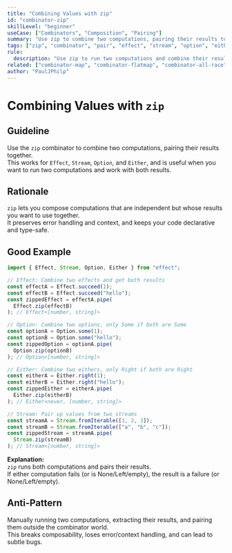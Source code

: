 ```yaml
---
title: "Combining Values with zip"
id: "combinator-zip"
skillLevel: "beginner"
useCase: ["Combinators", "Composition", "Pairing"]
summary: "Use zip to combine two computations, pairing their results together in Effect, Stream, Option, or Either."
tags: ["zip", "combinator", "pair", "effect", "stream", "option", "either"]
rule:
  description: "Use zip to run two computations and combine their results into a tuple, preserving error and context handling."
related: ["combinator-map", "combinator-flatmap", "combinator-all-race"]
author: "PaulJPhilp"
---
```


# Combining Values with `zip`

## Guideline

Use the `zip` combinator to combine two computations, pairing their results together.  
This works for `Effect`, `Stream`, `Option`, and `Either`, and is useful when you want to run two computations and work with both results.

## Rationale

`zip` lets you compose computations that are independent but whose results you want to use together.  
It preserves error handling and context, and keeps your code declarative and type-safe.

## Good Example

```typescript
import { Effect, Stream, Option, Either } from "effect";

// Effect: Combine two effects and get both results
const effectA = Effect.succeed(1);
const effectB = Effect.succeed("hello");
const zippedEffect = effectA.pipe(
  Effect.zip(effectB)
); // Effect<[number, string]>

// Option: Combine two options, only Some if both are Some
const optionA = Option.some(1);
const optionB = Option.some("hello");
const zippedOption = optionA.pipe(
  Option.zip(optionB)
); // Option<[number, string]>

// Either: Combine two eithers, only Right if both are Right
const eitherA = Either.right(1);
const eitherB = Either.right("hello");
const zippedEither = eitherA.pipe(
  Either.zip(eitherB)
); // Either<never, [number, string]>

// Stream: Pair up values from two streams
const streamA = Stream.fromIterable([1, 2, 3]);
const streamB = Stream.fromIterable(["a", "b", "c"]);
const zippedStream = streamA.pipe(
  Stream.zip(streamB)
); // Stream<[number, string]>
```

**Explanation:**  
`zip` runs both computations and pairs their results.  
If either computation fails (or is None/Left/empty), the result is a failure (or None/Left/empty).

## Anti-Pattern

Manually running two computations, extracting their results, and pairing them outside the combinator world.  
This breaks composability, loses error/context handling, and can lead to subtle bugs.